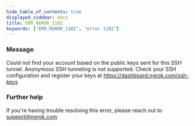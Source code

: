 ```yaml
---
hide_table_of_contents: true
displayed_sidebar: docs
title: ERR_NGROK_1102
keywords: ["ERR_NGROK_1102", "error 1102"]
---
```


### Message

Could not find your account based on the public keys sent for this SSH tunnel. Anonymous SSH tunneling is not supported.
Check your SSH configuration and register your keys at https://dashboard.ngrok.com/ssh-keys

### Further help

If you're having trouble resolving this error, please reach out to [support@ngrok.com](mailto:support@ngrok.com?subject=Help%20with%20ERR_NGROK_1102)

